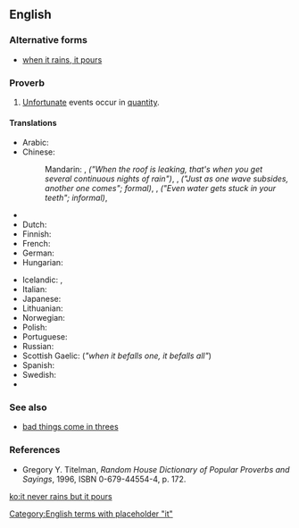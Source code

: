 ==English==

===Alternative forms===
* [[when it rains, it pours]]

===Proverb===
{{head|en|proverb|head=[[it]] [[never]] [[rain]]s [[but]] it [[pour]]s}}

# [[unfortunate|Unfortunate]] events occur in [[quantity]].

====Translations====
{{trans-top|unfortunate events occur in quantity}}
* Arabic: {{t+|ar|هي المصائب لا تأتي فرادى}}
* Chinese:
*: Mandarin: {{t|cmn|屋漏偏逢連夜雨|sc=Hani}}, {{t|cmn|屋漏偏逢连夜雨|tr= wū lòu piān féng lián yè yǔ|sc=Hani}} ''("When the roof is leaking, that's when you get several continuous nights of rain")'', {{t+|cmn|一波未平，一波又起|sc=Hani}}, {{t+|cmn|一波未平，一波又起|tr=yī bō wèi píng yī bō yòu qǐ|sc=Hani}} ''("Just as one wave subsides, another one comes"; formal)'', {{t|cmn|喝口涼水都能塞牙縫|sc=Hani}}, {{t|cmn|喝口凉水都能塞牙缝|tr=hē kǒu liángshuǐ sài yá fèng|sc=Hani}} ''("Even water gets stuck in your teeth"; informal)'', {{t+|cmn|祸不单行|sc=Hani}}
* {{trreq|cs}}
* Dutch: {{t|nl|een ongeluk komt zelden alleen}}
* Finnish: {{t|fi|kaikki on vastaan, vain saha puoltaa}}
* French: {{t+|fr|un malheur ne vient jamais seul}}
* German: {{t+|de|ein Unglück kommt selten allein}}
* Hungarian: {{t+|hu|a baj nem jár egyedül}}
{{trans-mid}}
* Icelandic: {{t+|is|sjaldan er ein báran stök}}, {{t+|is|það er ýmist of eða van}}
* Italian: {{t|it|i guai non vengono mai da soli}}
* Japanese: {{t|ja|踏んだり蹴ったり|tr=ふんだりけったり, fundari-kettari|sc=Jpan}}
* Lithuanian: {{t|lt|bėda viena nevaikšto}}
* Norwegian: {{t+|no|en ulykke kommer sjelden alene}}
* Polish: {{t+|pl|nieszczęścia chodzą parami}}
* Portuguese: {{t|pt|um mal nunca vem só}}
* Russian: {{t+|ru|пришла беда — отворяй ворота|tr=prišlá bedá — otvorjáj voróta|sc=Cyrl}} {{qualifier|when the trouble comes, open the gate}}
* Scottish Gaelic: {{t|gd|nuair a thig air duine, thig air uile}} (''"when it befalls one, it befalls all"'')
* Spanish: {{t|es|las desgracias nunca vienen solas}}
* Swedish: {{t|sv|en olycka kommer sällan ensam}}
* {{trreq|vi}}
{{trans-bottom}}

===See also===
* [[bad things come in threes]]

===References===
* Gregory Y. Titelman, ''Random House Dictionary of Popular Proverbs and Sayings'', 1996, ISBN 0-679-44554-4, p. 172.

[[Category:English terms with placeholder "it"]]

[[ko:it never rains but it pours]]